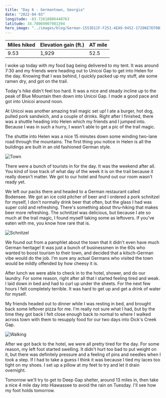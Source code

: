 ```yaml
---
title: "Day 6 - Germantown, Georgia"
date: "2022-04-03"
longitude: -83.72618806448763
latitude: 34.70069907981394
hero_image: "../images/blog/German-1553D11F-F251-4EA9-9452-17206E7EF0B1-20220403212733.png"
---
```


| Miles hiked | Elevation gain (ft.) | AT mile |
| ----------- | -------------- | -------- |
| 9.53 | 1,929 | 52.5 |

I woke up today with my food bag being delivered to my tent. It was around 7:30 and my friends were heading out to Unicoi Gap to get into Helen for the day. Knowing that I was behind, I quickly packed up my stuff, ate some ramen dry, and got on the trail.

Today's hike didn't feel too hard. It was a nice and steady incline up to the peak of Blue Mountain then down into Unicoi Gap. I made a good pace and got into Unicoi around noon.

At Unicoi was another amazing trail magic set up! I ate a burger, hot dog, pulled pork sandwich, and a couple of drinks. Right after I finished, there was a shuttle heading into Helen which my friends and I jumped into. Because I was in such a hurry, I wasn't able to get a pic of the trail magic.

The shuttle into Helen was a nice 15 minutes down some winding two-lane road through the mountains. The first thing you notice in Helen is all the buildings are built in an old fashioned German style.

![Town](../images/blog/Town-1553D11F-F251-4EA9-9452-17206E7EF0B1-20220405175229.png)

There were a bunch of tourists in for the day. It was the weekend after all. You kind of lose track of what day of the week it is on the trail because it really doesn't matter. We got to our hotel and found out our room wasn't ready yet. 

We left our packs there and headed to a German restaurant called Bodensee. We got an ice cold pitcher of beer and I ordered a pork schnitzel for myself, I don't normally drink beer that often, but the glass I had was super cold and refreshing. There's something about thru-hiking that makes beer more refreshing. The schnitzel was delicious, but because I ate so much at the trail magic, I found myself taking some as leftovers. If you've eaten with me, you know how rare that is.

![Schnitzel](../images/blog/Schnitzel-1553D11F-F251-4EA9-9452-17206E7EF0B1-20220405175137.png)

We found out from a pamphlet about the town that it didn't even have much German heritage! It was just a bunch of businessmen in the 60s who wanted to boost tourism to their town, and decided that a kitsch-German vibe would do the job. I'm sure any actual Germans who visited the town would be mildly offended by how cheesy it is.

After lunch we were able to check in to the hotel, shower, and do our laundry. For some reason, right after all that I started feeling tired and weak. I laid down in bed and had to curl up under the sheets. For the next few hours I felt completely terrible. It was hard to get up and get a drink of water for myself.

My friends headed out to dinner while I was resting in bed, and brought back some leftover pizza for me. I'm really not sure what I had, but by the time they got back I felt close enough back to normal to where I walked across town with them to resupply food for our two days into Dick's Creek Gap.

![Walking](../images/blog/Walking-1553D11F-F251-4EA9-9452-17206E7EF0B1-20220405180205.png)

After we got back to the hotel, we were all pretty tired for the day. For some reason, my left foot started swelling. It didn't hurt too bad to put weight on it, but there was definitely pressure and a feeling of pins and needles when I took a step. If I had to take a guess I think it was because I tied my laces too tight on my shoes. I set up a pillow at my feet to try and let it drain overnight.

Tomorrow we'll try to get to Deep Gap shelter, around 13 miles in, then take a nice 4 mile day into Hiawassee to avoid the rain on Tuesday. I'll see how my foot holds tomorrow.